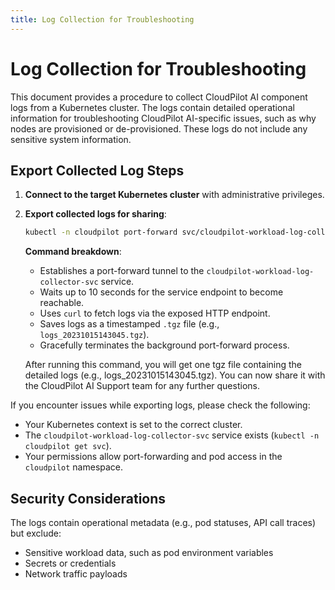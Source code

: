 ```yaml
---
title: Log Collection for Troubleshooting
---
```


# Log Collection for Troubleshooting
This document provides a procedure to collect CloudPilot AI component logs from a Kubernetes cluster. The logs contain detailed operational information for troubleshooting CloudPilot AI-specific issues, such as why nodes are provisioned or de-provisioned. These logs do not include any sensitive system information.

## Export Collected Log Steps

1. **Connect to the target Kubernetes cluster** with administrative privileges.
2. **Export collected logs for sharing**:
   ```bash
   kubectl -n cloudpilot port-forward svc/cloudpilot-workload-log-collector-svc 8080:8080 & PID=$!; timeout=10; found=0; while [ $timeout -gt 0 ]; do if nc -z -w 1 localhost 8080 2>/dev/null; then found=1; break; fi; sleep 1; ((timeout--)); done; [ $found -eq 1 ] && curl -s http://localhost:8080/logs > "logs_$(date +%Y%m%d%H%M%S).tgz" || echo "Timeout"; kill $PID 2>/dev/null; wait $PID 2>/dev/null
   ```
   **Command breakdown**:
   - Establishes a port-forward tunnel to the `cloudpilot-workload-log-collector-svc` service.
   - Waits up to 10 seconds for the service endpoint to become reachable.
   - Uses `curl` to fetch logs via the exposed HTTP endpoint.
   - Saves logs as a timestamped `.tgz` file (e.g., `logs_20231015143045.tgz`).
   - Gracefully terminates the background port-forward process.

   After running this command, you will get one tgz file containing the detailed logs (e.g., logs_20231015143045.tgz). You can now share it with the CloudPilot AI Support team for any further questions.

If you encounter issues while exporting logs, please check the following:
- Your Kubernetes context is set to the correct cluster.
- The `cloudpilot-workload-log-collector-svc` service exists (`kubectl -n cloudpilot get svc`).
- Your permissions allow port-forwarding and pod access in the `cloudpilot` namespace.

## Security Considerations

The logs contain operational metadata (e.g., pod statuses, API call traces) but exclude:
- Sensitive workload data, such as pod environment variables
- Secrets or credentials
- Network traffic payloads
